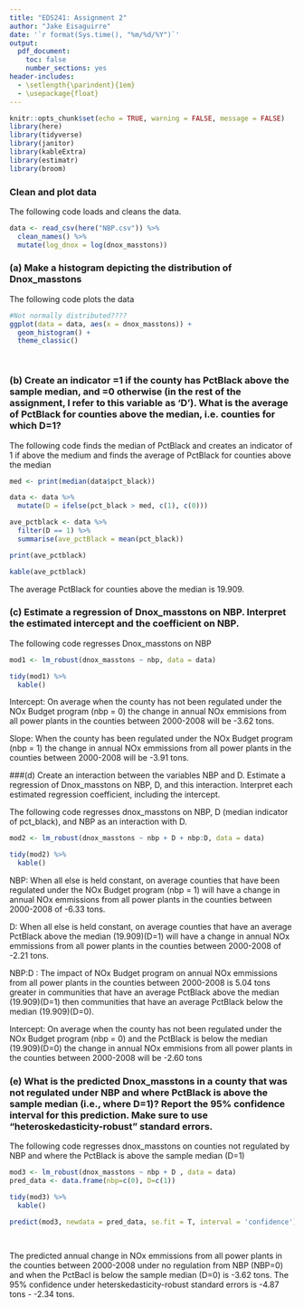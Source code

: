 ```yaml
---
title: "EDS241: Assignment 2"
author: "Jake Eisaguirre"
date: '`r format(Sys.time(), "%m/%d/%Y")`'
output: 
  pdf_document:
    toc: false
    number_sections: yes
header-includes:
  - \setlength{\parindent}{1em}
  - \usepackage{float}
--- 
```

  
```r
knitr::opts_chunk$set(echo = TRUE, warning = FALSE, message = FALSE)
library(here)
library(tidyverse)
library(janitor)
library(kableExtra)
library(estimatr)
library(broom)
```

### Clean and plot data

\noindent The following code loads and cleans the data.
```r
data <- read_csv(here("NBP.csv")) %>% 
  clean_names() %>% 
  mutate(log_dnox = log(dnox_masstons))
```

### (a) Make a histogram depicting the distribution of Dnox_masstons

\noindent The following code plots the data
```r
#Not normally distributed????
ggplot(data = data, aes(x = dnox_masstons)) +
  geom_histogram() +
  theme_classic()

  
```

### (b) Create an indicator =1 if the county has PctBlack above the sample median, and =0 otherwise (in the rest of the assignment, I refer to this variable as ‘D’). What is the average of PctBlack for counties above the median, i.e. counties for which D=1?

\noindent The following code finds the median of PctBlack and creates an indicator of 1 if above the medium and finds the average of PctBlack for counties above the median
```r
med <- print(median(data$pct_black))

data <- data %>%
  mutate(D = ifelse(pct_black > med, c(1), c(0))) 

ave_pctblack <- data %>% 
  filter(D == 1) %>% 
  summarise(ave_pctBlack = mean(pct_black))

print(ave_pctblack)

kable(ave_pctblack)

```

\noindent The average PctBlack for counties above the median is 19.909.


### (c) Estimate a regression of Dnox_masstons on NBP. Interpret the estimated intercept and the coefficient on NBP.

\noindent The following code regresses Dnox_masstons on NBP
```r
mod1 <- lm_robust(dnox_masstons ~ nbp, data = data)

tidy(mod1) %>% 
  kable()
```
\noindent Intercept: On average when the county has not been regulated under the NOx Budget program (nbp = 0) the change in annual NOx emmisions from all power plants in the counties between 2000-2008 will be -3.62 tons. 

Slope: When the county has been regulated under the NOx Budget program (nbp = 1) the change in annual NOx emmissions from all power plants in the counties between 2000-2008 will be -3.91 tons.


###(d) Create an interaction between the variables NBP and D. Estimate a regression of Dnox_masstons on NBP, D, and this interaction. Interpret each estimated regression coefficient, including the intercept.

\noindent The following code regresses dnox_masstons on NBP, D (median indicator of pct_black), and NBP as an interaction with D.
```r
mod2 <- lm_robust(dnox_masstons ~ nbp + D + nbp:D, data = data)

tidy(mod2) %>% 
  kable()
```
\noindent NBP: When all else is held constant, on average counties that have been regulated under the NOx Budget program (nbp = 1) will have a change in annual NOx emmissions from all power plants in the counties between 2000-2008 of -6.33 tons.

D: When all else is held constant, on average counties that have an average PctBlack above the median (19.909)(D=1) will have a change in annual NOx emmissions from all power plants in the counties between 2000-2008 of -2.21 tons.

NBP:D : The impact of NOx Budget program on annual NOx emmissions from all power plants in the counties between 2000-2008 is 5.04 tons greater in communities that have an average PctBlack above the median (19.909)(D=1) then communities that have an average PctBlack below the median (19.909)(D=0).

Intercept: On average when the county has not been regulated under the NOx Budget program (nbp = 0) and the PctBlack is below the median (19.909)(D=0) the change in annual NOx emmisions from all power plants in the counties between 2000-2008 will be -2.60 tons


### (e) What is the predicted Dnox_masstons in a county that was not regulated under NBP and where PctBlack is above the sample median (i.e., where D=1)? Report the 95% confidence interval for this prediction. Make sure to use “heteroskedasticity-robust” standard errors.

\noindent The following code regresses dnox_masstons on counties not regulated by NBP and where the PctBlack is above the sample median (D=1)
```r

mod3 <- lm_robust(dnox_masstons ~ nbp + D , data = data)
pred_data <- data.frame(nbp=c(0), D=c(1))

tidy(mod3) %>% 
  kable()

predict(mod3, newdata = pred_data, se.fit = T, interval = 'confidence')

  
```
\noindent The predicted annual change in NOx emmissions from all power plants in the counties between 2000-2008 under no regulation from NBP (NBP=0) and when the PctBacl is below the sample median (D=0) is -3.62 tons. The 95% confidence under heterskedasticity-robust standard errors is -4.87 tons - -2.34 tons.
